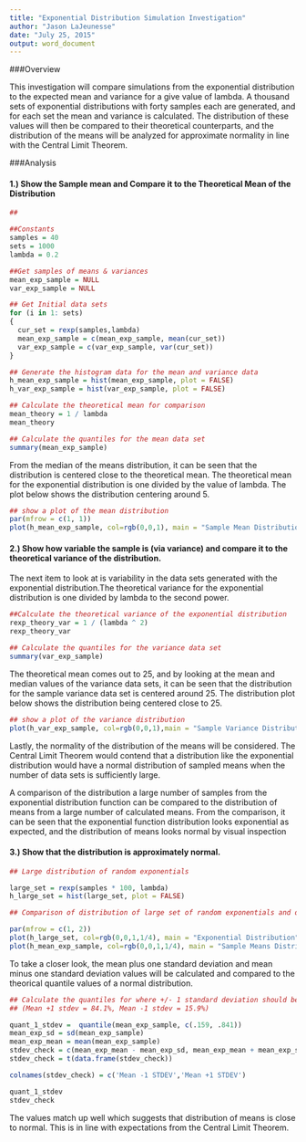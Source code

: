 ```yaml
---
title: "Exponential Distribution Simulation Investigation"
author: "Jason LaJeunesse"
date: "July 25, 2015"
output: word_document
---
```


###Overview

This investigation will compare simulations from the exponential distribution to the expected mean and variance for a give value of lambda. A thousand sets of exponential distributions with forty samples each are generated, and for each set the mean and variance is calculated. The distribution of these values will then be compared to their theoretical counterparts, and the distribution of the means will be analyzed for approximate normality in line with the Central Limit Theorem.


###Analysis

#### 1.) Show the Sample mean and Compare it to the Theoretical Mean of the Distribution

```r

##

##Constants
samples = 40
sets = 1000
lambda = 0.2

##Get samples of means & variances
mean_exp_sample = NULL
var_exp_sample = NULL

## Get Initial data sets
for (i in 1: sets)
{
  cur_set = rexp(samples,lambda)
  mean_exp_sample = c(mean_exp_sample, mean(cur_set))
  var_exp_sample = c(var_exp_sample, var(cur_set))
}

## Generate the histogram data for the mean and variance data
h_mean_exp_sample = hist(mean_exp_sample, plot = FALSE)
h_var_exp_sample = hist(var_exp_sample, plot = FALSE)

## Calculate the theoretical mean for comparison
mean_theory = 1 / lambda
mean_theory

## Calculate the quantiles for the mean data set
summary(mean_exp_sample)

```

From the median of the means distribution, it can be seen that the distribution is centered close to the theoretical mean. The theoretical mean for the exponential distribution is one divided by the value of lambda. The plot below shows the distribution centering around 5.

```r

## show a plot of the mean distribution
par(mfrow = c(1, 1))
plot(h_mean_exp_sample, col=rgb(0,0,1), main = "Sample Mean Distribution", xlab = "Sample Mean")

```

#### 2.) Show how variable the sample is (via variance) and compare it to the theoretical variance of the distribution.

The next item to look at is variability in the data sets generated with the exponential distribution.The theoretical variance for the exponential distribution is one divided by lambda to the second power.

```r

##Calculate the theoretical variance of the exponential distribution
rexp_theory_var = 1 / (lambda ^ 2)
rexp_theory_var

## Calculate the quantiles for the variance data set
summary(var_exp_sample)
```

The theoretical mean comes out to 25, and by looking at the mean and median values of the variance data sets, it can be seen that the distribution for the sample variance data set is centered around 25. The distribution plot below shows the distribution being centered close to 25.

```r
## show a plot of the variance distribution
plot(h_var_exp_sample, col=rgb(0,0,1),main = "Sample Variance Distribution", xlab = "Sample Variance")
```

Lastly, the normality of the distribution of the means will be considered. The Central Limit Theorem would contend that a distribution like the exponential distribution would have a normal distribution of sampled means when the number of data sets is sufficiently large.

A comparison of the distribution a large number of samples from the exponential distribution function can be compared to the distribution of means from a large number of calculated means. From the comparison, it can be seen that the exponential function distribution looks exponential as expected, and the distribution of means looks normal by visual inspection

#### 3.) Show that the distribution is approximately normal.

```r

## Large distribution of random exponentials

large_set = rexp(samples * 100, lambda)
h_large_set = hist(large_set, plot = FALSE)

## Comparison of distribution of large set of random exponentials and distribution of large set of averages of 40 exponentials

par(mfrow = c(1, 2))
plot(h_large_set, col=rgb(0,0,1,1/4), main = "Exponential Distribution", xlab = "Value")
plot(h_mean_exp_sample, col=rgb(0,0,1,1/4), main = "Sample Means Distribution", xlab = "Sample Mean")
```

To take a closer look, the mean plus one standard deviation and mean minus one standard deviation values will be calculated and compared to the theorical quantile values of a normal distribution.

```r

## Calculate the quantiles for where +/- 1 standard deviation should be, and compare to the actual standard deviation
## (Mean +1 stdev = 84.1%, Mean -1 stdev = 15.9%)

quant_1_stdev =  quantile(mean_exp_sample, c(.159, .841))
mean_exp_sd = sd(mean_exp_sample)
mean_exp_mean = mean(mean_exp_sample)
stdev_check = c(mean_exp_mean - mean_exp_sd, mean_exp_mean + mean_exp_sd)
stdev_check = t(data.frame(stdev_check))

colnames(stdev_check) = c('Mean -1 STDEV','Mean +1 STDEV')

quant_1_stdev
stdev_check

```

The values match up well which suggests that distribution of means is close to normal. This is in line with expectations from the Central Limit Theorem.